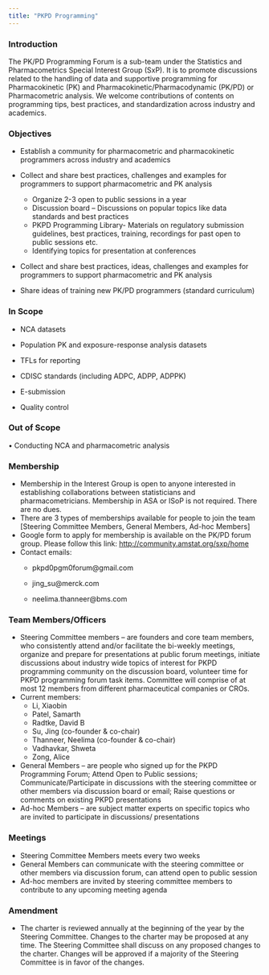 ```yaml
---
title: "PKPD Programming"
---
```


### Introduction

The PK/PD Programming Forum is a sub-team under the Statistics and Pharmacometrics Special Interest Group (SxP). It is to promote discussions related to the handling of data and supportive programming for Pharmacokinetic (PK) and Pharmacokinetic/Pharmacodynamic (PK/PD) or Pharmacometric analysis. We welcome contributions of contents on programming tips, best practices, and standardization across industry and academics.\

### Objectives

-   Establish a community for pharmacometric and pharmacokinetic programmers across industry and academics\

-   Collect and share best practices, challenges and examples for programmers to support pharmacometric and PK analysis\

    -   Organize 2-3 open to public sessions in a year\
    -   Discussion board -- Discussions on popular topics like data standards and best practices\
    -   PKPD Programming Library- Materials on regulatory submission guidelines, best practices, training, recordings for past open to public sessions etc.\
    -   Identifying topics for presentation at conferences\

-   Collect and share best practices, ideas, challenges and examples for programmers to support pharmacometric and PK analysis\

-   Share ideas of training new PK/PD programmers (standard curriculum)\

### In Scope

-   NCA datasets

-   Population PK and exposure-response analysis datasets

-   TFLs for reporting

-   CDISC standards (including ADPC, ADPP, ADPPK)

-   E-submission

-   Quality control\

### Out of Scope

• Conducting NCA and pharmacometric analysis\

### Membership

-   Membership in the Interest Group is open to anyone interested in establishing collaborations between statisticians and pharmacometricians. Membership in ASA or ISoP is not required. There are no dues. 
-   There are 3 types of memberships available for people to join the team \[Steering Committee Members, General Members, Ad-hoc Members\] 
-   Google form to apply for membership is available on the PK/PD forum group. Please follow this link: <http://community.amstat.org/sxp/home>\
-   Contact emails:
    -   pkpd0pgm0forum\@gmail.com

    -   jing_su\@merck.com

    -   neelima.thanneer\@bms.com\

### Team Members/Officers

-   Steering Committee members -- are founders and core team members, who consistently attend and/or facilitate the bi-weekly meetings, organize and prepare for presentations at public forum meetings, initiate discussions about industry wide topics of interest for PKPD programming community on the discussion board, volunteer time for PKPD programming forum task items. Committee will comprise of at most 12 members from different pharmaceutical companies or CROs.\
-   Current members: 
    -   Li, Xiaobin
    -   Patel, Samarth
    -   Radtke, David B
    -   Su, Jing (co-founder & co-chair)
    -   Thanneer, Neelima (co-founder & co-chair)
    -   Vadhavkar, Shweta
    -   Zong, Alice\
-   General Members -- are people who signed up for the PKPD Programming Forum; Attend Open to Public sessions; Communicate/Participate in discussions with the steering committee or other members via discussion board or email; Raise questions or comments on existing PKPD presentations\
-   Ad-hoc Members -- are subject matter experts on specific topics who are invited to participate in discussions/ presentations\

### Meetings

-   Steering Committee Members meets every two weeks\
-   General Members can communicate with the steering committee or other members via discussion forum, can attend open to public session\
-   Ad-hoc members are invited by steering committee members to contribute to any upcoming meeting agenda\

### Amendment

-   The charter is reviewed annually at the beginning of the year by the Steering Committee. Changes to the charter may be proposed at any time. The Steering Committee shall discuss on any proposed changes to the charter. Changes will be approved if a majority of the Steering Committee is in favor of the changes. 
